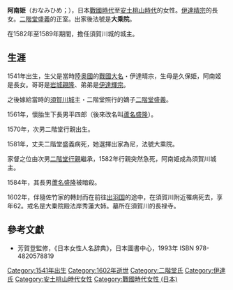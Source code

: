 '''阿南姫'''（おなみひめ；{{bd|1541年||1602年|7月14日}}），日本[[战国时代_(日本)|戰國時代]]至[[安土桃山时代|安土桃山時代]]的女性。[[伊達晴宗|伊達晴宗]]的長女。[[二階堂盛義|二階堂盛義]]的正室。出家後法號是'''大乘院'''。

在1582年至1589年期間，擔任須賀川城的城主。

== 生涯 ==
1541年出生，生父是當時[[陸奧國|陸奥國]]的[[戰國大名|戰國大名]]・伊達晴宗，生母是久保姫，阿南姬是長女。哥哥是[[岩城親隆|岩城親隆]]、弟弟是[[伊達輝宗|伊達輝宗]]。

之後嫁給當時的[[須賀川城|須賀川城]]主・二階堂照行的嫡子[[二階堂盛義|二階堂盛義]]。

1561年，懷胎生下長男平四郎（後來改名叫[[蘆名盛隆|蘆名盛隆]]）。

1570年，次男二階堂行親出生。

1581年，丈夫二階堂盛義病死，她選擇出家為尼，法號大乘院。

家督之位由次男[[二階堂行親|二階堂行親]]繼承，1582年行親突然急死，阿南姫成為須賀川城主。

1584年，其長男[[蘆名盛隆|蘆名盛隆]]被暗殺。

1602年，伴隨佐竹家的轉封而在前往[[出羽國|出羽国]]的途中，在須賀川附近罹病死去，享年62。戒名是大乗院殿法岸秀蓮大姉。墓所在須賀川的長禄寺。

== 參考文獻 ==
* 芳賀登監修，《日本女性人名辞典》，日本圖書中心，1993年 ISBN 978-4820578819
[[Category:1541年出生|Category:1541年出生]]
[[Category:1602年逝世|Category:1602年逝世]]
[[Category:二階堂氏|Category:二階堂氏]]
[[Category:伊達氏|Category:伊達氏]]
[[Category:安土桃山時代女性|Category:安土桃山時代女性]]
[[Category:戰國時代女性_(日本)|Category:戰國時代女性 (日本)]]